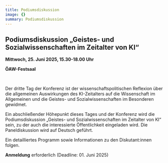 ```yaml
---
title: Podiumsdiskussion
image: {}
summary: Podiumsdiskussion
---
```

## **Podiumsdiskussion „Geistes- und Sozialwissenschaften im Zeitalter von KI“**

**Mittwoch, 25. Juni 2025, 15.30-18.00 Uhr**

**ÖAW-Festsaal**

 

Der dritte Tag der Konferenz ist der wissenschaftspolitischen Reflexion über die allgemeinen Auswirkungen des KI-Zeitalters auf die Wissenschaft im Allgemeinen und die Geistes- und Sozialwissenschaften im Besonderen gewidmet.

Ein abschließender Höhepunkt dieses Tages und der Konferenz wird die Podiumsdiskussion „Geistes- und Sozialwissenschaften im Zeitalter von KI“ sein, zu der auch die interessierte Öffentlichkeit eingeladen wird. Die Paneldiskussion wird auf Deutsch geführt.

Ein detailliertes Programm sowie Informationen zu den Diskutant:innen folgen.

**Anmeldung** erforderlich (Deadline: 01. Juni 2025)
